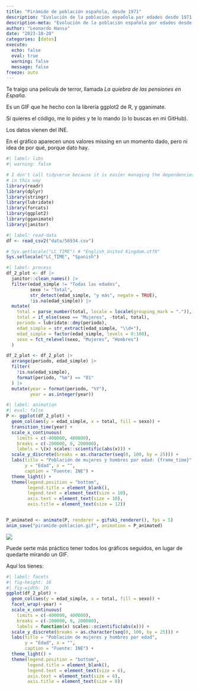 ```yaml
---
title: "Pirámide de población española, desde 1971"
description: "Evolución de la población española por edades desde 1971, con R y ggplot2."
description-meta: "Evolución de la población española por edades desde 1971, con R y ggplot2."
author: "Leonardo Hansa"
date: "2023-10-20"
categories: [datos]
execute: 
  echo: false
  eval: true
  warning: false
  message: false
freeze: auto
---
```


Te traigo una película de terror, llamada _La quiebra de las pensiones en España_. 

Es un GIF que he hecho con la librería ggplot2 de R, y gganimate. 

Si quieres el código, me lo pides y te lo mando (o lo buscas en mi GitHub). 

Los datos vienen del INE. 

En el gráfico aparecen unos valores missing en un momento dado, pero ni idea de por qué, porque dato hay.


```r
#| label: libs
#| warning: false

# I don't call tidyverse because it is easier managing the dependencies with renv
# in this way
library(readr)
library(dplyr)
library(stringr)
library(lubridate)
library(forcats)
library(ggplot2)
library(gganimate)
library(janitor)
```


```r
#| label: read-data
df <- read_csv2("data/56934.csv")

# Sys.getlocale("LC_TIME") # "English_United Kingdom.utf8"
Sys.setlocale("LC_TIME", "Spanish")
```


```r
#| label: process
df_2_plot <- df |> 
  janitor::clean_names() |> 
  filter(edad_simple != "Todas las edades", 
         sexo != "Total", 
         str_detect(edad_simple, "y más", negate = TRUE), 
         !is.na(edad_simple)) |> 
  mutate(
    total = parse_number(total, locale = locale(grouping_mark = ".")), 
    total = if_else(sexo == "Mujeres", -total, total),
    periodo = lubridate::dmy(periodo), 
    edad_simple = str_extract(edad_simple, "\\d+"), 
    edad_simple = factor(edad_simple, levels = 0:100), 
    sexo = fct_relevel(sexo, "Mujeres", "Hombres")
  )

df_2_plot <- df_2_plot |> 
  arrange(periodo, edad_simple) |> 
  filter(
    !is.na(edad_simple), 
    format(periodo, "%m") == "01"
  ) |> 
  mutate(year = format(periodo, "%Y"), 
         year = as.integer(year))
```


```r
#| label: animation
#| eval: false
P <- ggplot(df_2_plot) + 
  geom_col(aes(y = edad_simple, x = total, fill = sexo)) + 
  transition_time(year) + 
  scale_x_continuous(
    limits = c(-400000, 400000), 
    breaks = c(-200000, 0, 200000),
    labels = \(x) scales::scientific(abs(x))) + 
  scale_y_discrete(breaks = as.character(seq(0, 100, by = 25))) +
  labs(title = "Población de mujeres y hombres por edad: {frame_time}", 
       y = "Edad", x = "", 
       caption = "Fuente: INE") + 
  theme_light() + 
  theme(legend.position = "bottom", 
        legend.title = element_blank(), 
        legend.text = element_text(size = 10), 
        axis.text = element_text(size = 10), 
        axis.title = element_text(size = 12))


P_animated <- animate(P, renderer = gifski_renderer(), fps = 5)
anim_save("piramide-poblacion.gif", animation = P_animated)
```

![](piramide-poblacion.gif)


Puede serte más práctico tener todos los gráficos seguidos, en lugar de quedarte mirando un GIF. 

Aquí los tienes:

```r
#| label: facets
#| fig-height: 16
#| fig-width: 16
ggplot(df_2_plot) + 
  geom_col(aes(y = edad_simple, x = total, fill = sexo)) + 
  facet_wrap(~year) +
  scale_x_continuous(
    limits = c(-400000, 400000), 
    breaks = c(-200000, 0, 200000),
    labels = function(x) scales::scientific(abs(x))) + 
  scale_y_discrete(breaks = as.character(seq(0, 100, by = 25))) +
  labs(title = "Población de mujeres y hombres por edad", 
       y = "Edad", x = "", 
       caption = "Fuente: INE") + 
  theme_light() + 
  theme(legend.position = "bottom", 
        legend.title = element_blank(), 
        legend.text = element_text(size = 6), 
        axis.text = element_text(size = 6), 
        axis.title = element_text(size = 8))
```


